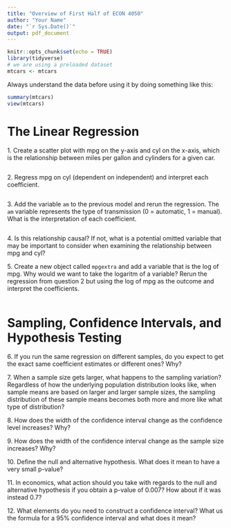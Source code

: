```yaml
---
title: "Overview of First Half of ECON 4050"
author: "Your Name"
date: "`r Sys.Date()`"
output: pdf_document
---
```


```r
knitr::opts_chunk$set(echo = TRUE)
library(tidyverse)
# we are using a preloaded dataset
mtcars <- mtcars
```

Always understand the data before using it by doing something like this:
```r
summary(mtcars)
view(mtcars)
```

# The Linear Regression

1\. Create a scatter plot with mpg on the y-axis and cyl on the x-axis, which is the relationship between miles per gallon and cylinders for a given car.

```r

```

2\. Regress mpg on cyl (dependent on independent) and interpret each coefficient.

```r

```


3\. Add the variable `am` to the previous model and rerun the regression. The `am` variable represents the type of transmission (0 = automatic, 1 = manual). What is the interpretation of each coefficient.

```r

```

4\. Is this relationship causal? If not, what is a potential omitted variable that may be important to consider when examining the relationship between mpg and cyl?


5\. Create a new object called `mpgextra` and add a variable that is the log of mpg. Why would we want to take the logaritm of a variable? Rerun the regression from question 2 but using the log of mpg as the outcome and interpret the coefficients.

```r

```

# Sampling, Confidence Intervals, and Hypothesis Testing

6\. If you run the same regression on different samples, do you expect to get the exact same coefficient estimates or different ones? Why?

7\. When a sample size gets larger, what happens to the sampling variation? Regardless of how the underlying population distribution looks like, when sample means are based on larger and larger sample sizes, the sampling distribution of these sample means becomes both more and more like what type of distribution?

8\. How does the width of the confidence interval change as the confidence level increases? Why?

9\. How does the width of the confidence interval change as the sample size increases? Why?

10\. Define the null and alternative hypothesis. What does it mean to have a very small p-value? 

11\. In economics, what action should you take with regards to the null and alternative hypothesis if you obtain a p-value of 0.007? How about if it was instead 0.7? 

12\. What elements do you need to construct a confidence interval? What us the formula for a 95\% confidence interval and what does it mean?


